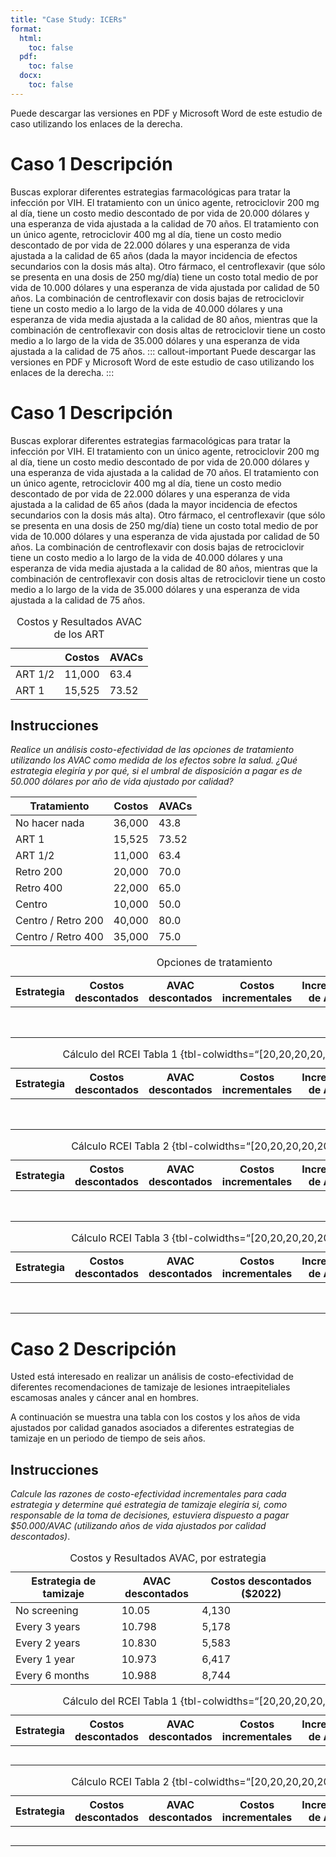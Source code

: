 ```yaml
---
title: "Case Study: ICERs"
format:
  html:
    toc: false
  pdf:
    toc: false
  docx:
    toc: false
---
```


::: callout-important
Puede descargar las versiones en PDF y Microsoft Word de este estudio de caso utilizando los enlaces de la derecha.
:::

# Caso 1 Descripción

Buscas explorar diferentes estrategias farmacológicas para tratar la infección por VIH. El tratamiento con un único agente, retrociclovir 200 mg al día, tiene un costo medio descontado de por vida de 20.000 dólares y una esperanza de vida ajustada a la calidad de 70 años. El tratamiento con un único agente, retrociclovir 400 mg al día, tiene un costo medio descontado de por vida de 22.000 dólares y una esperanza de vida ajustada a la calidad de 65 años (dada la mayor incidencia de efectos secundarios con la dosis más alta). Otro fármaco, el centroflexavir (que sólo se presenta en una dosis de 250 mg/día) tiene un costo total medio de por vida de 10.000 dólares y una esperanza de vida ajustada por calidad de 50 años. La combinación de centroflexavir con dosis bajas de retrociclovir tiene un costo medio a lo largo de la vida de 40.000 dólares y una esperanza de vida media ajustada a la calidad de 80 años, mientras que la combinación de centroflexavir con dosis altas de retrociclovir tiene un costo medio a lo largo de la vida de 35.000 dólares y una esperanza de vida ajustada a la calidad de 75 años. ::: callout-important Puede descargar las versiones en PDF y Microsoft Word de este estudio de caso utilizando los enlaces de la derecha. :::

# Caso 1 Descripción

Buscas explorar diferentes estrategias farmacológicas para tratar la infección por VIH. El tratamiento con un único agente, retrociclovir 200 mg al día, tiene un costo medio descontado de por vida de 20.000 dólares y una esperanza de vida ajustada a la calidad de 70 años. El tratamiento con un único agente, retrociclovir 400 mg al día, tiene un costo medio descontado de por vida de 22.000 dólares y una esperanza de vida ajustada a la calidad de 65 años (dada la mayor incidencia de efectos secundarios con la dosis más alta). Otro fármaco, el centroflexavir (que sólo se presenta en una dosis de 250 mg/día) tiene un costo total medio de por vida de 10.000 dólares y una esperanza de vida ajustada por calidad de 50 años. La combinación de centroflexavir con dosis bajas de retrociclovir tiene un costo medio a lo largo de la vida de 40.000 dólares y una esperanza de vida media ajustada a la calidad de 80 años, mientras que la combinación de centroflexavir con dosis altas de retrociclovir tiene un costo medio a lo largo de la vida de 35.000 dólares y una esperanza de vida ajustada a la calidad de 75 años.

|         | Costos | AVACs |
|---------|--------|-------|
| ART 1/2 | 11,000 | 63.4  |
| ART 1   | 15,525 | 73.52 |

: Costos y Resultados AVAC de los ART

## Instrucciones

*Realice un análisis costo-efectividad de las opciones de tratamiento utilizando los AVAC como medida de los efectos sobre la salud. ¿Qué estrategia elegiría y por qué, si el umbral de disposición a pagar es de 50.000 dólares por año de vida ajustado por calidad?*

| Tratamiento        | Costos | AVACs |
|--------------------|--------|-------|
| No hacer nada      | 36,000 | 43.8  |
| ART 1              | 15,525 | 73.52 |
| ART 1/2            | 11,000 | 63.4  |
| Retro 200          | 20,000 | 70.0  |
| Retro 400          | 22,000 | 65.0  |
| Centro             | 10,000 | 50.0  |
| Centro / Retro 200 | 40,000 | 80.0  |
| Centro / Retro 400 | 35,000 | 75.0  |

<!-- ![](images/cs_icer_ans_1.1.png)    -->

<!-- ![](images/cs_icer_ans_1.1.2.png)   -->

<!-- ![](images/cs_icer_ans_1.1.3.png)    -->

<!-- ![](images/cs_icer_ans_1.1.4.png)    -->

| Estrategia | Costos descontados | AVAC descontados | Costos incrementales | Incremento de AVAC | RCEI (\$/AVAC) |
|------------|------------|------------|------------|------------|------------|
|            |                    |                  |                      |                    |                |
|            |                    |                  |                      |                    |                |
|            |                    |                  |                      |                    |                |
|            |                    |                  |                      |                    |                |
|            |                    |                  |                      |                    |                |
|            |                    |                  |                      |                    |                |
|            |                    |                  |                      |                    |                |
|            |                    |                  |                      |                    |                |

: Opciones de tratamiento

| Estrategia | Costos descontados | AVAC descontados | Costos incrementales | Incremento de AVAC | RCEI (\$/AVAC) |
|------------|------------|------------|------------|------------|------------|
|            |                    |                  |                      |                    |                |
|            |                    |                  |                      |                    |                |
|            |                    |                  |                      |                    |                |
|            |                    |                  |                      |                    |                |
|            |                    |                  |                      |                    |                |
|            |                    |                  |                      |                    |                |
|            |                    |                  |                      |                    |                |
|            |                    |                  |                      |                    |                |

: Cálculo del RCEI Tabla 1 {tbl-colwidths="\[20,20,20,20,20,20\]"}

| Estrategia | Costos descontados | AVAC descontados | Costos incrementales | Incremento de AVAC | RCEI (\$/AVAC) |
|------------|------------|------------|------------|------------|------------|
|            |                    |                  |                      |                    |                |
|            |                    |                  |                      |                    |                |
|            |                    |                  |                      |                    |                |
|            |                    |                  |                      |                    |                |
|            |                    |                  |                      |                    |                |
|            |                    |                  |                      |                    |                |
|            |                    |                  |                      |                    |                |
|            |                    |                  |                      |                    |                |

: Cálculo RCEI Tabla 2 {tbl-colwidths="\[20,20,20,20,20,20\]"}

| Estrategia | Costos descontados | AVAC descontados | Costos incrementales | Incremento de AVAC | RCEI (\$/AVAC) |
|------------|------------|------------|------------|------------|------------|
|            |                    |                  |                      |                    |                |
|            |                    |                  |                      |                    |                |
|            |                    |                  |                      |                    |                |
|            |                    |                  |                      |                    |                |
|            |                    |                  |                      |                    |                |
|            |                    |                  |                      |                    |                |
|            |                    |                  |                      |                    |                |
|            |                    |                  |                      |                    |                |

: Cálculo RCEI Tabla 3 {tbl-colwidths="\[20,20,20,20,20,20\]"}

# Caso 2 Descripción

Usted está interesado en realizar un análisis de costo-efectividad de diferentes recomendaciones de tamizaje de lesiones intraepiteliales escamosas anales y cáncer anal en hombres.

A continuación se muestra una tabla con los costos y los años de vida ajustados por calidad ganados asociados a diferentes estrategias de tamizaje en un periodo de tiempo de seis años.

## Instrucciones

*Calcule las razones de costo-efectividad incrementales para cada estrategia y determine qué estrategia de tamizaje elegiría si, como responsable de la toma de decisiones, estuviera dispuesto a pagar \$50.000/AVAC (utilizando años de vida ajustados por calidad descontados)*.

| Estrategia de tamizaje | AVAC descontados | Costos descontados (\$2022) |
|------------------------|------------------|-----------------------------|
| No screening           | 10.05            | 4,130                       |
| Every 3 years          | 10.798           | 5,178                       |
| Every 2 years          | 10.830           | 5,583                       |
| Every 1 year           | 10.973           | 6,417                       |
| Every 6 months         | 10.988           | 8,744                       |

: Costos y Resultados AVAC, por estrategia

| Estrategia | Costos descontados | AVAC descontados | Costos incrementales | Incremento de AVAC | RCEI (\$/AVAC) |
|------------|------------|------------|------------|------------|------------|
|            |                    |                  |                      |                    |                |
|            |                    |                  |                      |                    |                |
|            |                    |                  |                      |                    |                |
|            |                    |                  |                      |                    |                |
|            |                    |                  |                      |                    |                |

: Cálculo del RCEI Tabla 1 {tbl-colwidths="\[20,20,20,20,20,20\]"}

| Estrategia | Costos descontados | AVAC descontados | Costos incrementales | Incremento de AVAC | RCEI (\$/AVAC) |
|------------|------------|------------|------------|------------|------------|
|            |                    |                  |                      |                    |                |
|            |                    |                  |                      |                    |                |
|            |                    |                  |                      |                    |                |
|            |                    |                  |                      |                    |                |
|            |                    |                  |                      |                    |                |

: Cálculo RCEI Tabla 2 {tbl-colwidths="\[20,20,20,20,20,20\]"}
